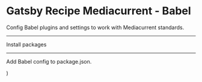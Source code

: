   # Gatsby Recipe Mediacurrent - Babel

  Config Babel plugins and settings to work with Mediacurrent standards.

  ---

  Install packages

  <NPMPackage name="@babel/core" />
  <NPMPackage name="@babel/plugin-proposal-optional-chaining" />
  <NPMPackage name="babel-loader" />
  <NPMPackage name="babel-plugin-macros" />
  <NPMPackage name="babel-preset-gatsby" />

  ---

  Add Babel config to package.json.

  <File
    path=".babelrc"
    content="https://github.com/mediacurrent/gatsby-recipe-mediacurrent/blob/master/recipe/babel/.babelrc"
  />
)